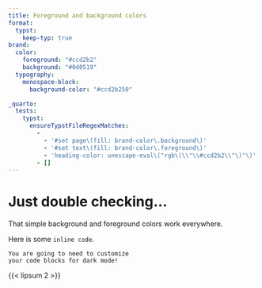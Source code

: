 ```yaml
---
title: Foreground and background colors
format:
  typst:
    keep-typ: true
brand:
  color:
    foreground: "#ccd2b2"
    background: "#0d0519"
  typography:
    monospace-block:
      background-color: "#ccd2b250"

_quarto:
  tests:
    typst:
      ensureTypstFileRegexMatches:
        -
          - '#set page\(fill: brand-color\.background\)'
          - '#set text\(fill: brand-color\.foreground\)'
          - 'heading-color: unescape-eval\("rgb\(\\"\\#ccd2b2\\"\)"\)'
        - []
---
```


# Just double checking...

That simple background and foreground colors work everywhere.

Here is some `inline code`.

```
You are going to need to customize
your code blocks for dark mode!
```

{{< lipsum 2 >}}
